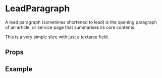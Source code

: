 
<Meta title="2 Pattern Library/2 Typography/LeadParagraph" component={LeadParagraph} />

# LeadParagraph
 
A lead paragraph (sometimes shortened to lead) is the opening paragraph of an article, or service page that summarises its core contents.

This is a very simple slice with just a textarea field.

## Props 

<Props of={LeadParagraph} />

## Example
 
<Preview>
    <Story name="Normal">
        <div style={{padding: "20px"}}>
            <LeadParagraph
                text="We gotta burn the rain forest, dump toxic waste, pollute the air, and rip up the OZONE! 'Cause maybe if we screw up this planet enough, they won't want it anymore! We gotta burn the rain forest, dump toxic waste, pollute the air, and rip up the OZONE! 'Cause maybe if we screw up this planet enough, they won't want it anymore!"
            />
        </div>
    </Story>
</Preview>

